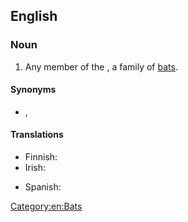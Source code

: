==English==
{{wikipedia}}

===Noun===
{{en-noun}}

# Any member of the {{l|mul|Vespertilionidae}}, a family of [[bat]]s.

====Synonyms====
* {{sense|bat in Vespertilionidae}} {{vern|common bat}}, {{vern|evening bat}}

====Translations====
{{trans-top|bat in Vespertilionidae}}
* Finnish: {{t|fi|aitolepakko}}
* Irish: {{t|ga|ialtóg choiteann|f}}
{{trans-mid}}
* Spanish: {{t|es|vespertiliónido|m}}
{{trans-bottom}}

[[Category:en:Bats]]